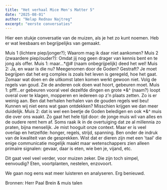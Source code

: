 ```yaml
---
title: "Het verhaal Mice Men's Matter 5"
date: "2025-08-01"
author: "Nelap Rednav Najtreg"
excerpt: "eerste conversaties"
---
```



Hier een stukje conversatie van de muizen, als je het zo kunt noemen. Heb er wat leesbaars en begrijpelijks van gemaakt.

Muis 1 (lichtere piep/jonger?);
Waarom mag ik daar niet aankomen?
Muis 2 (zwaardere piep/ouder?):
Omdat jij nog geen drager van kennis bent en te jong als offer.
Muis 1: maar...*@# (naam onbegrijpelijk) deed het wel!
Muis 2: Ja, en waar is die nu? Meegenomen door de Goden? Gestraft?
Je moet begrijpen dat het erg complex is zoals het leven is geregeld, hoe het gaat.
Zomaar wat doen en de uitkomst laten komen werkt gewoon niet. Volg de regels van goud. Zie de anderen ook doen wat hoort, gebeuren moet.
Muis 1: pfff...er gebeuren vooral veel dezelfde dingen en grote *&^ (naam?) loopt overal over te klagen, mopperen en iedereen op z'n plaats zetten. Zo is er weinig aan.
Ben dat herhalen herhalen van de gouden regels wel beu!
Kunnen wij niet eens wat gaan ontdekken? Misschien krijgen we dan meer duidelijk.
Muis 2: dat is wel een beetje de Goden beledigen en ook *&^ muis die over ons waakt.
Zo gaat het hele tijd door: de jonge muis wil van alles en de oudere remt hem af.
Soms raak ik in de overtuiging dat ze al millennia zo praten, bijna menselijk. Je mist hooguit onze context. Maar er is veel overlap en hetzelfde: honger, regels, strijd, spanning.
Ben onder de indruk van de kwaliteit van de gesprekken. Wist dat er dieren zijn met een 'taal' die enige communicatie mogelijk maakt maar wetenschappers zien alleen primaire signalen: gevaar, daar is eten, wie ben je, vijand, etc.

Dit gaat veel veel verder, voor muizen zeker. Die zijn toch simpel, eenvoudig? Eten, voortplanten, nestelen, enzovoort. 

We gaan nog eens wat meer luisteren en analyseren. Erg benieuwd.

Bronnen: Herr Paal Brein & muis talen
